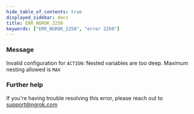 ```yaml
---
hide_table_of_contents: true
displayed_sidebar: docs
title: ERR_NGROK_2250
keywords: ["ERR_NGROK_2250", "error 2250"]
---
```


### Message

Invalid configuration for `ACTION`: Nested variables are too deep. Maximum nesting allowed is `MAX`

### Further help

If you're having trouble resolving this error, please reach out to [support@ngrok.com](mailto:support@ngrok.com?subject=Help%20with%20ERR_NGROK_2250)
